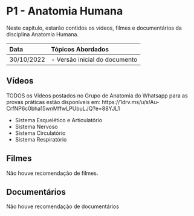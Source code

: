 # P1 - Anatomia Humana

Neste capítulo, estarão contidos os vídeos, filmes e documentários da disciplina Anatomia Humana.

|Data|Tópicos Abordados|
|:--|:--|
|30/10/2022|- Versão inicial do documento|

## Vídeos

TODOS os Vídeos postados no Grupo de Anatomia do Whatsapp para as provas práticas estão disponíveis em: https://1drv.ms/u/s!Au-CrfNP6c0bha15wnMffwLPUbuLJQ?e=88YJL1

* Sistema Esquelético e Articulatório
* Sistema Nervoso
* Sistema Circulatório
* Sistema Respiratório

## Filmes

Não houve recomendação de filmes.

## Documentários

Não houve recomendação de documentários

